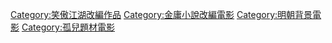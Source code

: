 [[Category:笑傲江湖改編作品|Category:笑傲江湖改編作品]]
[[Category:金庸小說改編電影|Category:金庸小說改編電影]]
[[Category:明朝背景電影|Category:明朝背景電影]]
[[Category:孤兒題材電影|Category:孤兒題材電影]]